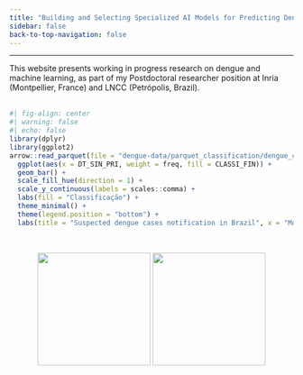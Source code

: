 ```yaml
---
title: "Building and Selecting Specialized AI Models for Predicting Dengue Disease"
sidebar: false
back-to-top-navigation: false
---
```


------------------------------------------------------------------------

This website presents working in progress research on dengue and machine learning, as part of my Postdoctoral researcher position at Inria (Montpellier, France) and LNCC (Petrópolis, Brazil).\
\

```r
#| fig-align: center
#| warning: false
#| echo: false
library(dplyr)
library(ggplot2)
arrow::read_parquet(file = "dengue-data/parquet_classification/dengue_cases_classification.parquet") %>%
  ggplot(aes(x = DT_SIN_PRI, weight = freq, fill = CLASSI_FIN)) +
  geom_bar() +
  scale_fill_hue(direction = 1) +
  scale_y_continuous(labels = scales::comma) +
  labs(fill = "Classificação") +
  theme_minimal() +
  theme(legend.position = "bottom") +
  labs(title = "Suspected dengue cases notification in Brazil", x = "Month of first symptom's onset", y = "Records", fill = "Classification")
```

\

::: {style="text-align: center;"}
[![](images/inr_logo_rouge.png){width="200"}](https://www.inria.fr) [![](images/MARCACOMPLETA_LNCC_HORIZONTAL_FINAL_PNG_azul.png){width="200"}](https://www.gov.br/lncc)
:::
